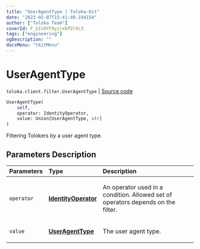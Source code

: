 ```yaml
---
title: "UserAgentType | Toloka-Kit"
date: "2023-02-07T15:41:40.194154"
author: ["Toloka Team"]
coverId: F_bIcOYF9yjrxkPZrXc3
tags: ["engineering"]
ogDescription: ""
docsMenu: "tkitMenu"
---
```


# UserAgentType
`toloka.client.filter.UserAgentType` | [Source code](https://github.com/Toloka/toloka-kit/blob/v1.1.3/src/client/filter.py#L633)

```python
UserAgentType(
    self,
    operator: IdentityOperator,
    value: Union[UserAgentType, str]
)
```

Filtering Tolokers by a user agent type.

## Parameters Description

| Parameters | Type | Description |
| :----------| :----| :-----------|
`operator`|**[IdentityOperator](/docs-new/toloka-kit/reference/toloka.client.primitives.operators.IdentityOperator)**|<p>An operator used in a condition. Allowed set of operators depends on the filter.</p>
`value`|**[UserAgentType](/docs-new/toloka-kit/reference/toloka.client.filter.UserAgentType.UserAgentType)**|<p>The user agent type.</p>

